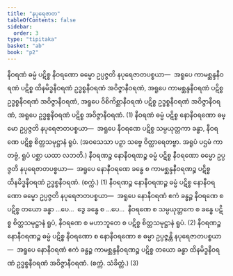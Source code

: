```yaml
---
title: "နပုရေဇာတ"
tableOfContents: false
sidebar:
  order: 3
type: "tipitaka"
basket: "ab"
book: "p2"
---
```



<DynamicBreadcrumb />

<Division number="8" book="p2" e="ch" v="38" p="212">

<Paragraph number="1907" book="p2">
နီဝရဏံ ဓမ္မံ ပဋိစ္စ နီဝရဏော ဓမ္မော ဥပ္ပဇ္ဇတိ နပုရေဇာတပစ္စယာ—  အရူပေ ကာမစ္ဆန္ဒနီဝရဏံ ပဋိစ္စ ထိနမိဒ္ဓနီဝရဏံ ဥဒ္ဓစ္စနီဝရဏံ အဝိဇ္ဇာနီဝရဏံ, အရူပေ ကာမစ္ဆန္ဒနီဝရဏံ ပဋိစ္စ ဥဒ္ဓစ္စနီဝရဏံ အဝိဇ္ဇာနီဝရဏံ, အရူပေ ဝိစိကိစ္ဆာနီဝရဏံ ပဋိစ္စ ဥဒ္ဓစ္စနီဝရဏံ အဝိဇ္ဇာနီဝရဏံ, အရူပေ ဥဒ္ဓစ္စနီဝရဏံ ပဋိစ္စ အဝိဇ္ဇာနီဝရဏံ. (1)
</Paragraph>

<Paragraph number="1908" book="p2">
နီဝရဏံ ဓမ္မံ ပဋိစ္စ နောနီဝရဏော ဓမ္မော ဥပ္ပဇ္ဇတိ နပုရေဇာတပစ္စယာ—  အရူပေ နီဝရဏေ ပဋိစ္စ သမ္ပယုတ္တကာ ခန္ဓာ, နီဝရဏေ ပဋိစ္စ စိတ္တသမုဋ္ဌာနံ ရူပံ. (အဝသေသာ ပဉှာ သဗ္ဗေ ဝိတ္ထာရေတဗ္ဗာ. အရူပံ ပဌမံ ကာတဗ္ဗံ, ရူပံ ပစ္ဆာ ယထာ လဘတိ.)
</Paragraph>

</Division>
<Division number="9" book="p2" e="ch" v="38" p="212">

<Paragraph number="1909" book="p2">
နီဝရဏဉ္စ နောနီဝရဏဉ္စ ဓမ္မံ ပဋိစ္စ နီဝရဏော ဓမ္မော ဥပ္ပဇ္ဇတိ နပုရေဇာတပစ္စယာ—  အရူပေ နောနီဝရဏေ ခန္ဓေ စ ကာမစ္ဆန္ဒနီဝရဏဉ္စ ပဋိစ္စ ထိနမိဒ္ဓနီဝရဏံ ဥဒ္ဓစ္စနီဝရဏံ. (စက္ကံ.) (1)
</Paragraph>

<Paragraph number="1910" book="p2">
နီဝရဏဉ္စ နောနီဝရဏဉ္စ ဓမ္မံ ပဋိစ္စ နောနီဝရဏော ဓမ္မော ဥပ္ပဇ္ဇတိ နပုရေဇာတပစ္စယာ—  အရူပေ နောနီဝရဏံ ဧကံ ခန္ဓဉ္စ နီဝရဏေ စ ပဋိစ္စ တယော ခန္ဓာ …ပေ…  ဒွေ ခန္ဓေ စ …ပေ…  နီဝရဏေ စ သမ္ပယုတ္တကေ စ ခန္ဓေ ပဋိစ္စ စိတ္တသမုဋ္ဌာနံ ရူပံ, နီဝရဏေ စ မဟာဘူတေ စ ပဋိစ္စ စိတ္တသမုဋ္ဌာနံ ရူပံ. (2)
</Paragraph>

<Paragraph number="1911" book="p2">
နီဝရဏဉ္စ နောနီဝရဏဉ္စ ဓမ္မံ ပဋိစ္စ နီဝရဏော စ နောနီဝရဏော စ ဓမ္မာ ဥပ္ပဇ္ဇန္တိ နပုရေဇာတပစ္စယာ—  အရူပေ နောနီဝရဏံ ဧကံ ခန္ဓဉ္စ ကာမစ္ဆန္ဒနီဝရဏဉ္စ ပဋိစ္စ တယော ခန္ဓာ ထိနမိဒ္ဓနီဝရဏံ ဥဒ္ဓစ္စနီဝရဏံ အဝိဇ္ဇာနီဝရဏံ. (စက္ကံ. သံခိတ္တံ.) (3)
</Paragraph>
</Division>